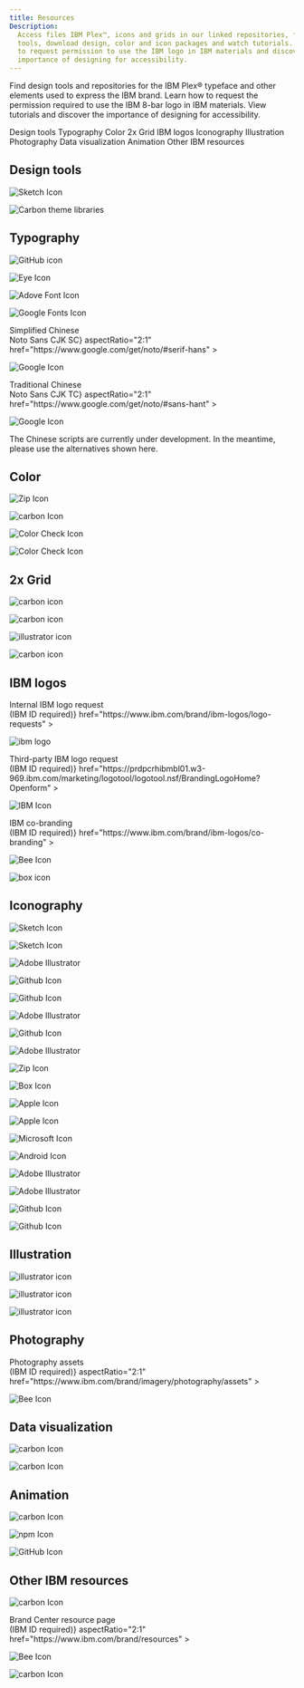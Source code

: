 ```yaml
---
title: Resources
Description:
  Access files IBM Plex™, icons and grids in our linked repositories, find
  tools, download design, color and icon packages and watch tutorials. Learn how
  to request permission to use the IBM logo in IBM materials and discover the
  importance of designing for accessibility.
---
```



<PageDescription>

Find design tools and repositories for the IBM Plex® typeface and other elements
used to express the IBM brand. Learn how to request the permission required to
use the IBM 8-bar logo in IBM materials. View tutorials and discover the
importance of designing for accessibility.

</PageDescription>

<AnchorLinks>
  <AnchorLink>Design tools</AnchorLink>
  <AnchorLink>Typography</AnchorLink>
  <AnchorLink>Color</AnchorLink>
  <AnchorLink>2x Grid</AnchorLink>
  <AnchorLink>IBM logos</AnchorLink>
  <AnchorLink>Iconography</AnchorLink>
  <AnchorLink>Illustration</AnchorLink>
  <AnchorLink>Photography</AnchorLink>
  <AnchorLink>Data visualization</AnchorLink>
  <AnchorLink>Animation</AnchorLink>
  <AnchorLink>Other IBM resources</AnchorLink>
</AnchorLinks>

## Design tools

<Row className="resource-card-group">
<Column colMd={4} colLg={4} noGutterSm>
    <ResourceCard
      subTitle="IBM Design Language library"
      href="sketch://add-library/cloud/4f1cbe6c-6626-405e-8c46-a9ae41a30cba"
      >

![Sketch Icon](../images/resource-cards/sketch.png)

</ResourceCard>
</Column>

<Column colMd={4} colLg={4} noGutterSm>
<ResourceCard
subTitle="Carbon libraries"
href="https://www.carbondesignsystem.com/designing/kits/sketch"
>

![Carbon theme libraries](../images/resource-cards/sketch.png)

</ResourceCard>
</Column>
</Row>

## Typography

<Row className="resource-card-group">
<Column colMd={4} colLg={4} noGutterSm>
    <ResourceCard
      subTitle="IBM Plex® typeface latest release"
      aspectRatio="2:1"
      href="https://github.com/IBM/plex/releases/latest"
      >

![GitHub icon](../images/resource-cards/github.png)

  </ResourceCard>
  </Column>
  <Column colMd={4} colLg={4} noGutterSm>
    <ResourceCard
      subTitle="IBM Plex® website"
      aspectRatio="2:1"
      href="https://www.ibm.com/plex/"
      >

![Eye Icon](../images/resource-cards/eye.png)

  </ResourceCard>
</Column>

<Column colMd={4} colLg={4} noGutterSm>
    <ResourceCard
      subTitle="IBM Plex® on Adobe Fonts"
      aspectRatio="2:1"
      href="https://fonts.adobe.com/foundries/ibm"
      >

![Adove Font Icon](../images/resource-cards/adobe.png)

</ResourceCard>
</Column>

<Column colMd={4} colLg={4} noGutterSm>
    <ResourceCard
      subTitle="IBM Plex® on Google Fonts"
      aspectRatio="2:1"
      href="https://fonts.google.com/?query=ibm+plex"
      >

![Google Fonts Icon](../images/resource-cards/google-fonts.png)

</ResourceCard>
</Column>
</Row>

<Title>Type alternatives</Title>

<Row className="resource-card-group typography-external">
<Column colMd={4} colLg={4} noGutterSm>
    <ResourceCard
      subTitle={<>Simplified Chinese<br />Noto Sans CJK SC</>}
      aspectRatio="2:1"
      href="https://www.google.com/get/noto/#serif-hans"
      >

![Google Icon](../images/resource-cards/google.png)

</ResourceCard>
</Column>

<Column colMd={4} colLg={4} noGutterSm>
    <ResourceCard
      subTitle={<>Traditional Chinese<br /> Noto Sans CJK TC</>}
      aspectRatio="2:1"
      href="https://www.google.com/get/noto/#sans-hant"
      >

![Google Icon](../images/resource-cards/google.png)

</ResourceCard>
</Column>

<Column colMd={2} colLg={3} offsetMd={1} offsetLg={1} className="hide-mobile type-alt-sidebar" >
<Aside>

The Chinese scripts are currently under development. In the meantime, please use
the alternatives shown here.

</Aside>
</Column>
</Row>

## Color

<Row className="resource-card-group">
<Column colMd={4} colLg={4} noGutterSm>
    <ResourceCard
      subTitle="IBM color palette (.ase and .clr)"
      actionIcon="download"
      href="https://github.com/carbon-design-system/carbon/raw/main/packages/colors/artifacts/IBM_Colors.zip"
      >

![Zip Icon](../images/resource-cards/zip.png)

</ResourceCard>
</Column>

<Column colMd={4} colLg={4} noGutterSm>
    <ResourceCard
      subTitle="Color in UI"
      href="https://www.carbondesignsystem.com/guidelines/color/overview"
      >

![carbon Icon](../images/resource-cards/carbon.png)

</ResourceCard>
</Column>

<Column colMd={4} colLg={4} noGutterSm>
<ResourceCard
subTitle="Web Content Accessibility Guidelines (WCAG) 2.1"
href="https://www.w3.org/TR/WCAG20/"
>

![Color Check Icon](../images/resource-cards/colorwheel.png)

</ResourceCard>
</Column>

<Column colMd={4} colLg={4} noGutterSm>
<ResourceCard
subTitle="Color contrast checker"
href="https://marijohannessen.github.io/color-contrast-checker/"
>

![Color Check Icon](../images/resource-cards/colorwheel.png)

</ResourceCard>
</Column>
</Row>

## 2x Grid

<Row className="resource-card-group">
<Column colMd={4} colLg={4} noGutterSm>
<ResourceCard
  subTitle="2x Grid in UI: Overview"
  aspectRatio="2:1"
  href="https://www.carbondesignsystem.com/guidelines/2x-grid/overview"
>

![carbon icon](../images/resource-cards/carbon.png)

</ResourceCard>
</Column>

<Column colMd={4} colLg={4} noGutterSm>
<ResourceCard
  subTitle="2x Grid in UI: Implementation"
  aspectRatio="2:1"
  href="https://www.carbondesignsystem.com/guidelines/2x-grid/implementation"
>

![carbon icon](../images/resource-cards/carbon.png)

</ResourceCard>
</Column>

<Column colMd={4} colLg={4} noGutterSm>
<ResourceCard
subTitle="2x Grid template for video"
aspectRatio="2:1"
actionIcon="download"
href="https://www.ibm.com/design/language/files/2x_video_grid.ai"
>

![illustrator icon](../images/resource-cards/illustrator.png)

</ResourceCard>
</Column>

<Column colMd={4} colLg={4} noGutterSm>
<ResourceCard
  subTitle="2x Grid in UI: The mini unit"
  aspectRatio="2:1"
  href="https://www.carbondesignsystem.com/guidelines/2x-grid/basics#mini-unit"
>

![carbon icon](../images/resource-cards/carbon.png)

</ResourceCard>
</Column>

<Column colMd={4} colLg={4} noGutterSm>
    <ResourceCard
      subTitle="Thinking with type: baseline grid"
      aspectRatio="2:1"
      href="http://thinkingwithtype.com/grid/#baseline-grid"
      >

  </ResourceCard>
</Column>
<Column colMd={4} colLg={4} noGutterSm>
    <ResourceCard
      subTitle="Grid systems in graphic design"
      aspectRatio="2:1"
      href="https://www.amazon.com/Grid-Systems-Graphic-Design-Communication/dp/3721201450"
      >

  </ResourceCard>
</Column>
</Row>

## IBM logos

<Row className="resource-card-group">
<Column colMd={4} colLg={4} noGutterSm>
    <ResourceCard
      subTitle={<>Internal IBM logo request<br />(IBM ID required)</>}
      href="https://www.ibm.com/brand/ibm-logos/logo-requests"
      >

![ibm logo](../images/resource-cards/ibm.svg)

  </ResourceCard>
</Column>

<Column colMd={4} colLg={4} noGutterSm>
<ResourceCard
  subTitle={<>Third-party IBM logo request<br />(IBM ID required)</>}
  href="https://prdpcrhibmbl01.w3-969.ibm.com/marketing/logotool/logotool.nsf/BrandingLogoHome?Openform"
>

![IBM Icon](../images/resource-cards/ibm.svg)

</ResourceCard>
</Column>

<Column colMd={4} colLg={4} noGutterSm>
<ResourceCard
  subTitle={<>IBM co-branding<br />(IBM ID required)</>}
  href="https://www.ibm.com/brand/ibm-logos/co-branding"
>

![Bee Icon](../images/resource-cards/bee.png)

</ResourceCard>
</Column>

<Column colMd={4} colLg={4} noGutterSm>
<ResourceCard
subTitle="Eye-Bee-M patterns"
href="https://ibm.box.com/s/uf5udm0eo4ifhoj4yco7tkh1c9s37mub"
>

![box icon](../images/resource-cards/box.png)

</ResourceCard>
</Column>
</Row>

## Iconography

<Title>UI icons</Title>

<Row className="resource-card-group">
<Column colMd={4} colLg={4} noGutterSm>
<ResourceCard
subTitle="IBM icons (16px, 20px) library"
href="sketch://add-library/028e0598-591e-428c-a490-f6ec64b15ea7"
actionIcon="download"
>

![Sketch Icon](../images/resource-cards/sketch.png)

</ResourceCard>
</Column>
<Column colMd={4} colLg={4} noGutterSm>
    <ResourceCard
      subTitle="IBM icons (24px, 32px) library"
      actionIcon="download"
      href="sketch://add-library/d530998a-c94c-4f1c-bc0e-c05417e067e3"
      >

![Sketch Icon](../images/resource-cards/sketch.png)

</ResourceCard>
</Column>
<Column colMd={4} colLg={4} noGutterSm>
    <ResourceCard
      subTitle="IBM UI icons master"
      actionIcon="download"
      href="https://github.com/carbon-design-system/carbon/raw/master/packages/icons/master/ui-icon-master.ai"
      >

![Adobe Illustrator](../images/resource-cards/illustrator.png)

</ResourceCard>
</Column>
<Column colMd={4} colLg={4} noGutterSm>
    <ResourceCard
      subTitle="IBM UI icons (.svg)"
      href="https://github.com/carbon-design-system/carbon/tree/master/packages/icons/src/svg"
      >

![Github Icon](../images/resource-cards/github.png)

</ResourceCard>
</Column>
<Column colMd={4} colLg={4} noGutterSm>
    <ResourceCard
      subTitle="IBM UI icons repo"
      href="https://github.com/carbon-design-system/carbon/tree/master/packages/icons"
      >

![Github Icon](../images/resource-cards/github.png)

</ResourceCard>
</Column>
</Row>

<Title>App icons</Title>

<Row className="resource-card-group">
<Column colMd={4} colLg={4} noGutterSm>
    <ResourceCard
      subTitle="IBM app icons master"
      actionIcon="download"
      href="https://github.ibm.com/carbon/app-icons/raw/master/App_Icon_Master.ai"
      >

![Adobe Illustrator](../images/resource-cards/illustrator.png)

</ResourceCard>
</Column>
<Column colMd={4} colLg={4} noGutterSm>
    <ResourceCard
      subTitle="IBM app icons repo"
      href="https://github.ibm.com/brand/App-icons"
      >

![Github Icon](../images/resource-cards/github.png)

</ResourceCard>
</Column>
<Column colMd={4} colLg={4} noGutterSm>
    <ResourceCard
      subTitle="IBM app icon builder"
      actionIcon="download"
      href="https://github.ibm.com/carbon/app-icons/raw/master/App_Icon_Builder.ai"
      >

![Adobe Illustrator](../images/resource-cards/illustrator.png)

</ResourceCard>
</Column>
<Column colMd={4} colLg={4} noGutterSm>
    <ResourceCard
      subTitle="IBM app icon template (.ai)"
      actionIcon="download"
      href="https://github.ibm.com/carbon/app-icons/raw/master/App_Icon_Template.zip"
      >

![Zip Icon](../images/resource-cards/zip.png)

</ResourceCard>
</Column>

<Column colMd={4} colLg={4} noGutterSm>
<ResourceCard
      subTitle="Public app store graphics (.png)"
      href="https://ibm.box.com/s/deryxio58jbgu4jut8twnxt7l07acep1"
      >

![Box Icon](../images/resource-cards/box.png)

</ResourceCard>
</Column>
<Column colMd={4} colLg={4} noGutterSm>
<ResourceCard
subTitle="Apple MacOS app icons"
href="https://developer.apple.com/design/human-interface-guidelines/macos/icons-and-images/app-icon/"
>

![Apple Icon](../images/resource-cards/apple.png)

</ResourceCard>
</Column>
<Column colMd={4} colLg={4} noGutterSm>
    <ResourceCard
      subTitle="Apple iOS app icons"
      href="https://developer.apple.com/design/human-interface-guidelines/ios/icons-and-images/app-icon/"
      >

![Apple Icon](../images/resource-cards/apple.png)

  </ResourceCard>
</Column>
<Column colMd={4} colLg={4} noGutterSm>
    <ResourceCard
      subTitle="Windows UWP app icons"
      href="https://docs.microsoft.com/en-us/windows/uwp/design/style/app-icons-and-logos"
      >

![Microsoft Icon](../images/resource-cards/microsoft.png)

  </ResourceCard>
</Column>
<Column colMd={4} colLg={4} noGutterSm>
    <ResourceCard
      subTitle="Android app icons"
      href="https://developer.android.com/studio/write/image-asset-studio"
      >

![Android Icon](../images/resource-cards/android.png)

  </ResourceCard>
</Column>
</Row>

<Title>Pictograms</Title>

<Row className="resource-card-group">
<Column colMd={4} colLg={4} noGutterSm>
    <ResourceCard
      subTitle="IBM productive pictograms master"
      actionIcon="download"
      href="https://github.com/carbon-design-system/carbon/raw/main/packages/pictograms/master/productive-pictogram-master.ai"
      >

![Adobe Illustrator](../images/resource-cards/illustrator.png)

</ResourceCard>
</Column>
<Column colMd={4} colLg={4} noGutterSm>
    <ResourceCard
      subTitle="IBM expressive pictograms master"
      actionIcon="download"
      href="https://github.com/carbon-design-system/carbon/raw/main/packages/pictograms/master/expressive-pictogram-master.ai"
      >

![Adobe Illustrator](../images/resource-cards/illustrator.png)

</ResourceCard>
</Column>
<Column colMd={4} colLg={4} noGutterSm>
    <ResourceCard
      subTitle="IBM pictograms (.svg)"
      href="https://github.com/carbon-design-system/carbon/tree/master/packages/pictograms/src/svg"
      >

![Github Icon](../images/resource-cards/github.png)

</ResourceCard>
</Column>
<Column colMd={4} colLg={4} noGutterSm>
    <ResourceCard
      subTitle="IBM pictograms repo"
      href="https://github.com/carbon-design-system/carbon/tree/master/packages/pictograms"
      >

![Github Icon](../images/resource-cards/github.png)

</ResourceCard>
</Column>
</Row>

## Illustration

<Row className="resource-card-group">
<Column colMd={4} colLg={4} noGutterSm>
    <ResourceCard
      subTitle="Line style illustration kit"
      aspectRatio="2:1"
      href="https://github.com/carbon-design-system/design-language-website/raw/master/src/pages/illustration/Illustration-line-style-kit_v1.ai"
      actionIcon="download"
      >

![illustrator icon](../images/resource-cards/illustrator.png)

  </ResourceCard>
</Column>
<Column colMd={4} colLg={4} noGutterSm>
    <ResourceCard
      subTitle="Flat style illustration kit"
      aspectRatio="2:1"
      href="https://github.com/carbon-design-system/design-language-website/raw/master/src/pages/illustration/Illustration-flat-style-kit_v1.ai"
      actionIcon="download"
      >

![illustrator icon](../images/resource-cards/illustrator.png)

</ResourceCard>
</Column>
<Column colMd={4} colLg={4} noGutterSm>
    <ResourceCard
      subTitle="Isometric style illustration kit"
      aspectRatio="2:1"
      href="https://github.com/carbon-design-system/design-language-website/raw/master/src/pages/illustration/Illustration-isometric-style-kit_v1.ai"
      actionIcon="download"
      >

![illustrator icon](../images/resource-cards/illustrator.png)

  </ResourceCard>
</Column>
</Row>

## Photography

<Row className="resource-card-group">
<Column colMd={4} colLg={4} noGutterSm>
    <ResourceCard
      subTitle={<>Photography assets<br />(IBM ID required)</>}
      aspectRatio="2:1"
      href="https://www.ibm.com/brand/imagery/photography/assets"
      >

![Bee Icon](../images/resource-cards/bee.png)

  </ResourceCard>
</Column>
</Row>

## Data visualization

<Row className="resource-card-group">
<Column colMd={4} colLg={4} noGutterSm>
    <ResourceCard
      subTitle="Carbon data visualization"
      aspectRatio="2:1"
      href="https://www.carbondesignsystem.com/data-visualization/getting-started"
      >

![carbon Icon](../images/resource-cards/carbon.png)

  </ResourceCard>
</Column>
<Column colMd={4} colLg={4} noGutterSm>
    <ResourceCard
      subTitle="Carbon data visualization: Color palettes"
      aspectRatio="2:1"
      href="https://www.carbondesignsystem.com/data-visualization/color-palettes/"
      >

![carbon Icon](../images/resource-cards/carbon.png)

  </ResourceCard>
</Column>
</Row>

## Animation

<Row className="resource-card-group">
<Column colMd={4} colLg={4} noGutterSm>
    <ResourceCard
      subTitle="Motion in UI"
      aspectRatio="2:1"
      href="https://www.carbondesignsystem.com/guidelines/motion/overview"
      >

![carbon Icon](../images/resource-cards/carbon.png)

  </ResourceCard>
</Column>
<Column colMd={4} colLg={4} noGutterSm>
    <ResourceCard
      subTitle="IBM motion package"
      aspectRatio="2:1"
      href="http://npmjs.com/package/@carbon/motion"
      >

![npm Icon](../images/resource-cards/npm.png)

  </ResourceCard>
</Column>
<Column colMd={4} colLg={4} noGutterSm>
    <ResourceCard
      subTitle="IBM motion generator"
      aspectRatio="2:1"
      href="https://ibm.github.io/motion/"
      >

![GitHub Icon](../images/resource-cards/github.png)

  </ResourceCard>
</Column>
</Row>

## Other IBM resources

<Row className="resource-card-group">
<Column colMd={4} colLg={4} noGutterSm>
    <ResourceCard
      subTitle="Getting started with Carbon"
      aspectRatio="2:1"
      href="https://www.carbondesignsystem.com/designing/get-started"
      >

![carbon Icon](../images/resource-cards/carbon.png)

  </ResourceCard>
</Column>
<Column colMd={4} colLg={4} noGutterSm>
    <ResourceCard
      subTitle={<>Brand Center resource page<br />(IBM ID required)</>}
      aspectRatio="2:1"
      href="https://www.ibm.com/brand/resources"
      >

![Bee Icon](../images/resource-cards/bee.png)

  </ResourceCard>
</Column>
<Column colMd={4} colLg={4} noGutterSm>
    <ResourceCard
      subTitle="Carbon design kits"
      aspectRatio="2:1"
      href="https://carbondesignsystem.com/designing/kits/sketch/"
      >

![carbon Icon](../images/resource-cards/carbon.png)

  </ResourceCard>
</Column>
</Row>
